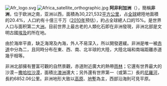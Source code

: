 [[Image:Afr_logo.svg|left]]
[[Image:Africa_satellite_orthographic.jpg|right]] 
'''阿非利加洲'''（{{lang-en|'''Africa'''}}），簡稱'''非洲'''，位于欧洲之南，亚洲以西，面積為30,221,532[[平方公里|平方公里]]，占[[地球|全球]]總陸地面積的20.4%，人口約有十億三千万（[[2010年|2010年]]预估），約占全球總人口的15%。是世界人口与面积第二大[[洲|洲]]。目前世界上最古老的人類化石即在非洲發現，非洲北部是文明古國[[埃及|埃及]]的所在地。

由於海岸平直，缺乏海灣及內海，外人不易深入，所以開發遲緩。非洲是唯一被[[赤道|赤道]]中分為二，且同時分布在東、西、南、北半球的大陸，大陸北端和南端距離赤道幾乎相等。

非洲北部擁有豐富可觀的自然景觀，赤道附近廣大的熱帶[[雨林|雨林]]；它還有世界最大的沙漠－[[撒哈拉沙漠|撒哈拉沙漠]]，面積比[[澳洲|澳洲]]還大；另外還有世界第一（或第二）長的[[尼羅河|尼羅河]]，長約6852.06公里。非洲地形大致以[[高原|高原]]、[[地塹|地塹]]為主，西部沿海則可見平原。